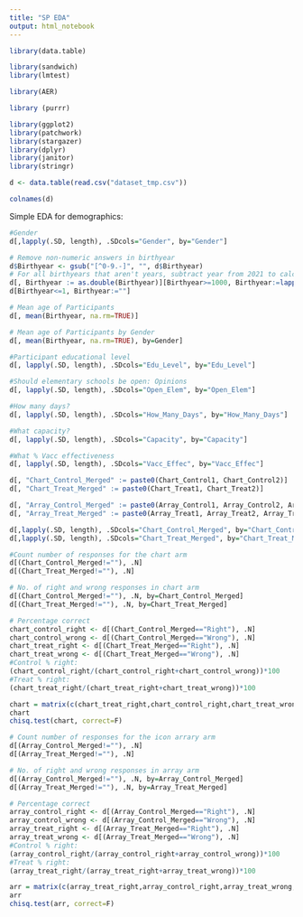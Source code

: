 ```yaml
---
title: "SP EDA"
output: html_notebook
---
```


```r
library(data.table)

library(sandwich)
library(lmtest)

library(AER) 

library (purrr)

library(ggplot2) 
library(patchwork)
library(stargazer)
library(dplyr)
library(janitor)
library(stringr)
```

```r
d <- data.table(read.csv("dataset_tmp.csv"))
```

```r
colnames(d)
```

Simple EDA for demographics:
```r
#Gender
d[,lapply(.SD, length), .SDcols="Gender", by="Gender"]
```
```r
# Remove non-numeric answers in birthyear
d$Birthyear <- gsub("[^0-9.-]", "", d$Birthyear)
# For all birthyears that aren't years, subtract year from 2021 to calculate age
d[, Birthyear := as.double(Birthyear)][Birthyear>=1000, Birthyear:=lapply(Birthyear, function(x){2021-x})]
d[Birthyear<=1, Birthyear:=""]
```

```r
# Mean age of Participants
d[, mean(Birthyear, na.rm=TRUE)]

# Mean age of Participants by Gender
d[, mean(Birthyear, na.rm=TRUE), by=Gender]
```

```r
#Participant educational level
d[, lapply(.SD, length), .SDcols="Edu_Level", by="Edu_Level"]
```

```r
#Should elementary schools be open: Opinions
d[, lapply(.SD, length), .SDcols="Open_Elem", by="Open_Elem"]
```

```r
#How many days?
d[, lapply(.SD, length), .SDcols="How_Many_Days", by="How_Many_Days"]
```
```r
#What capacity?
d[, lapply(.SD, length), .SDcols="Capacity", by="Capacity"]
```

```r
#What % Vacc effectiveness
d[, lapply(.SD, length), .SDcols="Vacc_Effec", by="Vacc_Effec"]
```

```r
d[, "Chart_Control_Merged" := paste0(Chart_Control1, Chart_Control2)]
d[, "Chart_Treat_Merged" := paste0(Chart_Treat1, Chart_Treat2)]
```

```r
d[, "Array_Control_Merged" := paste0(Array_Control1, Array_Control2, Array_Control3)]
d[, "Array_Treat_Merged" := paste0(Array_Treat1, Array_Treat2, Array_Treat3)]
```

```r
d[,lapply(.SD, length), .SDcols="Chart_Control_Merged", by="Chart_Control_Merged"]
d[,lapply(.SD, length), .SDcols="Chart_Treat_Merged", by="Chart_Treat_Merged"]
```

```r
#Count number of responses for the chart arm
d[(Chart_Control_Merged!=""), .N]
d[(Chart_Treat_Merged!=""), .N]
```
```r
# No. of right and wrong responses in chart arm
d[(Chart_Control_Merged!=""), .N, by=Chart_Control_Merged]
d[(Chart_Treat_Merged!=""), .N, by=Chart_Treat_Merged]
```

```r
# Percentage correct
chart_control_right <- d[(Chart_Control_Merged=="Right"), .N]
chart_control_wrong <- d[(Chart_Control_Merged=="Wrong"), .N]
chart_treat_right <- d[(Chart_Treat_Merged=="Right"), .N]
chart_treat_wrong <- d[(Chart_Treat_Merged=="Wrong"), .N]
#Control % right:
(chart_control_right/(chart_control_right+chart_control_wrong))*100
#Treat % right:
(chart_treat_right/(chart_treat_right+chart_treat_wrong))*100
```
```r
chart = matrix(c(chart_treat_right,chart_control_right,chart_treat_wrong,chart_control_wrong),ncol=2)
chart
chisq.test(chart, correct=F)
```

```r
# Count number of responses for the icon arrary arm
d[(Array_Control_Merged!=""), .N]
d[(Array_Treat_Merged!=""), .N]
```

```r
# No. of right and wrong responses in array arm
d[(Array_Control_Merged!=""), .N, by=Array_Control_Merged]
d[(Array_Treat_Merged!=""), .N, by=Array_Treat_Merged]
```
```r
# Percentage correct
array_control_right <- d[(Array_Control_Merged=="Right"), .N]
array_control_wrong <- d[(Array_Control_Merged=="Wrong"), .N]
array_treat_right <- d[(Array_Treat_Merged=="Right"), .N]
array_treat_wrong <- d[(Array_Treat_Merged=="Wrong"), .N]
#Control % right:
(array_control_right/(array_control_right+array_control_wrong))*100
#Treat % right:
(array_treat_right/(array_treat_right+array_treat_wrong))*100
```

```r
arr = matrix(c(array_treat_right,array_control_right,array_treat_wrong,array_control_wrong),ncol=2)
arr
chisq.test(arr, correct=F)
```

